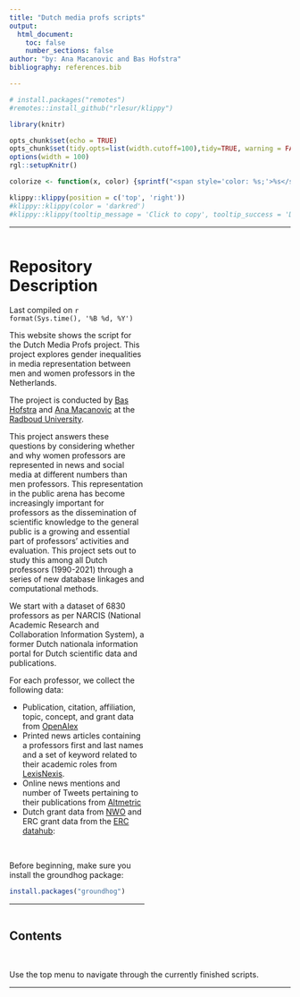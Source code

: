 ```yaml
---
title: "Dutch media profs scripts"
output:
  html_document:
    toc: false
    number_sections: false
author: "by: Ana Macanovic and Bas Hofstra"
bibliography: references.bib

---
```



```r
# install.packages("remotes")
#remotes::install_github("rlesur/klippy")
``` 

```r
library(knitr)

opts_chunk$set(echo = TRUE)
opts_chunk$set(tidy.opts=list(width.cutoff=100),tidy=TRUE, warning = FALSE, message = FALSE,comment = "#>", cache=TRUE, class.source=c("test"), class.output=c("test2"))
options(width = 100)
rgl::setupKnitr()

colorize <- function(x, color) {sprintf("<span style='color: %s;'>%s</span>", color, x) }

```

```r
klippy::klippy(position = c('top', 'right'))
#klippy::klippy(color = 'darkred')
#klippy::klippy(tooltip_message = 'Click to copy', tooltip_success = 'Done')
```


----

:::::::::::::: {.columns}
::: {.column width="80%"}

# Repository Description
Last compiled on `r format(Sys.time(), '%B %d, %Y')`  

This website shows the script for the Dutch Media Profs project.
This project explores gender inequalities in media representation between men and women 
professors in the Netherlands.

The project is conducted by [Bas Hofstra](https://www.bashofstra.com) and [Ana Macanovic](https://amacanovic.github.io/)
at the [Radboud University](https://www.ru.nl/en).

This project answers these questions by considering whether and why women professors 
are represented in news and social media at different numbers than men professors. 
This representation in the public arena has become increasingly important for 
professors as the dissemination of scientific knowledge to the general public is 
a growing and essential part of professors’ activities and evaluation. This project
sets out to study this among all Dutch professors (1990-2021) through a series of 
new database linkages and computational methods.

We start with a dataset of 6830 professors as per NARCIS (National Academic Research
and Collaboration Information System), a former Dutch nationala information portal
for Dutch scientific data and publications. 

For each professor, we collect the following data:

- Publication, citation, affiliation, topic, concept, and grant data from [OpenAlex](https://openalex.org/)
- Printed news articles containing a professors first and last names and a set of
keyword related to their academic roles from [LexisNexis](https://www.lexisnexis.com/).
- Online news mentions and number of Tweets pertaining to their publications from [Altmetric](https://www.altmetric.com/)
- Dutch grant data from [NWO](https://www.nwo.nl/) and ERC grant data from the [ERC datahub](https://erc.easme-web.eu?mode=7&countries=NL):


<br>

Before beginning, make sure you install the groundhog package:
```r
install.packages("groundhog")
```

----


:::
::: {.column width="80%"}


:::
::::::::::::::



## Contents

<br>

Use the top menu to navigate through the currently finished scripts.


----






